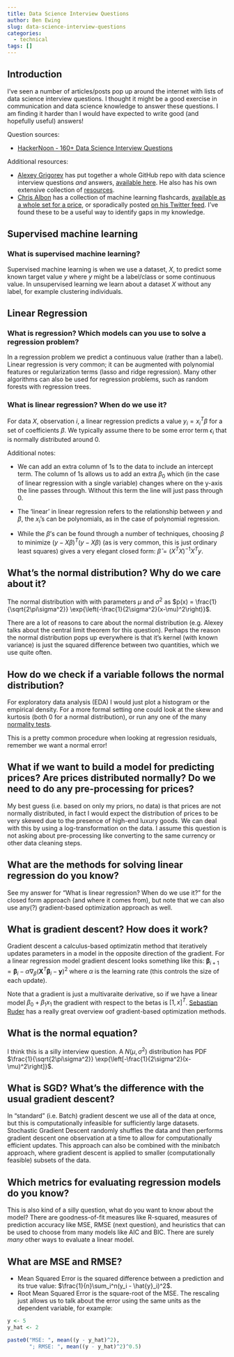 ---
title: Data Science Interview Questions
author: Ben Ewing
slug: data-science-interview-questions
categories:
  - technical
tags: []
---

## Introduction

I've seen a number of articles/posts pop up around the internet with lists of data science interview questions. I thought it might be a good exercise in communication and data science knowledge to answer these questions. I am finding it harder than I would have expected to write good (and hopefully useful) answers!

Question sources:

* [HackerNoon - 160+ Data Science Interview Questions](https://hackernoon.com/160-data-science-interview-questions-415s3y2a)

Additional resources:

* [Alexey Grigorev](http://alexeygrigorev.com/) has put together a whole GitHub repo with data science interview questions _and_ answers, [available here](https://github.com/alexeygrigorev/data-science-interviews/). He also has his own extensive collection of [resources](https://github.com/alexeygrigorev/data-science-interviews/blob/master/awesome.md).
* [Chris Albon](https://chrisalbon.com/) has a collection of machine learning flashcards, [available as a whole set for a price](https://machinelearningflashcards.com/), or sporadically posted [on his Twitter feed](https://twitter.com/chrisalbon). I've found these to be a useful way to identify gaps in my knowledge.

## Supervised machine learning

### What is supervised machine learning?

Supervised machine learning is when we use a dataset, $X$, to predict some known target value $y$ where $y$ might be a label/class or some continuous value. In unsupervised learning we learn about a dataset $X$ without any label, for example clustering individuals.

## Linear Regression

### What is regression? Which models can you use to solve a regression problem?

In a regression problem we predict a continuous value (rather than a label). Linear regression is very common; it can be augmented with polynomial features or regularization terms (lasso and ridge regression). Many other algorithms can also be used for regression problems, such as random forests with regression trees.

### What is linear regression? When do we use it?

For data $X$, observation $i$, a linear regression predicts a value $y_i = x_i^T\beta$ for a set of coefficients $\beta$. We typically assume there to be some error term $\epsilon_i$ that is normally distributed around 0. 

Additional notes:

* We can add an extra column of 1s to the data to include an intercept term. The column of 1s allows us to add an extra $\beta_0$ which (in the case of linear regression with a single variable) changes where on the y-axis the line passes through. Without this term the line will just pass through 0.

* The 'linear' in linear regression refers to the relationship between $y$ and $\beta$, the $x_i$'s can be polynomials, as in the case of polynomial regression.

* While the $\beta$'s can be found through a number of techniques, choosing $\beta$ to minimize $(y- X\beta)^T(y- X\beta)$ (as is very common, this is just ordinary least squares) gives a very elegant closed form: $\hat{\beta} = (X^TX)^{-1}X^Ty$.

## What’s the normal distribution? Why do we care about it? 

The normal distribution with with parameters $\mu$ and $\sigma^2$ as $p(x) = \frac{1}{\sqrt{2\pi\sigma^2}} \exp{\left(-\frac{1}{2\sigma^2}(x-\mu)^2\right)}$.

There are a lot of reasons to care about the normal distribution (e.g. Alexey talks about the central limit theorem for this question). Perhaps the reason the normal distribution pops up everywhere is that it's kernel (with known variance) is just the squared difference between two quantities, which we use quite often.

## How do we check if a variable follows the normal distribution?

For exploratory data analysis (EDA) I would just plot a histogram or the empirical density. For a more formal setting one could look at the skew and kurtosis (both 0 for a normal distribution), or run any one of the many [normality tests](https://en.wikipedia.org/wiki/Normality_test).

This is a pretty common procedure when looking at regression residuals, remember we want a normal error!

## What if we want to build a model for predicting prices? Are prices distributed normally? Do we need to do any pre-processing for prices?

My best guess (i.e. based on only my priors, no data) is that prices are not normally distributed, in fact I would expect the distribution of prices to be very skewed due to the presence of high-end luxury goods. We can deal with this by using a log-transformation on the data. I assume this question is not asking about pre-processing like converting to the same currency or other data cleaning steps.

## What are the methods for solving linear regression do you know?

See my answer for "What is linear regression? When do we use it?" for the closed form approach (and where it comes from), but note that we can also use any(?) gradient-based optimization approach as well.

## What is gradient descent? How does it work?

Gradient descent a calculus-based optimizatin method that iteratively updates parameters in a model in the opposite direction of the gradient. For a linear regression model gradient descent looks something like this: $\mathbf{\beta}_{i+1} = \mathbf{\beta}_i -\alpha\nabla_\beta(\mathbf{X}^T\mathbf{\beta}_i - \mathbf{y})^2$ where $\alpha$ is the learning rate (this controls the size of each update).

Note that a gradient is just a multivaraite derivative, so if we have a linear model $\beta_0 + \beta_1x_1$ the gradient with respect to the betas is $[1, x]^T$. [Sebastian Ruder](https://ruder.io/optimizing-gradient-descent/index.html) has a really great overview oof gradient-based optimization methods.

## What is the normal equation?

I think this is a silly interview question. A $N(\mu, \sigma^2)$ distribution has PDF $\frac{1}{\sqrt{2\pi\sigma^2}} \exp{\left[-\frac{1}{2\sigma^2}(x-\mu)^2\right]}$.

## What is SGD? What’s the difference with the usual gradient descent?

In "standard" (i.e. Batch) gradient descent we use all of the data at once, but this is computationally infeasible for sufficiently large datasets. Stochastic Gradient Descent randomly shuffles the data and then performs gradient descent one observation at a time to allow for computationally efficient updates. This approach can also be combined with the minibatch approach, where gradient descent is applied to smaller (computationally feasible) subsets of the data.

## Which metrics for evaluating regression models do you know?

This is also kind of a silly question, what do you want to know about the model? There are goodness-of-fit measures like R-squared, measures of prediction accuracy like MSE, RMSE (next question), and heuristics that can be used to choose from many models like AIC and BIC. There are surely _many_ other ways to evaluate a linear model.

## What are MSE and RMSE?

* Mean Squared Error is the squared difference between a prediction and its true value: $\frac{1}{n}\sum_i^n(y_i - \hat{y}_i)^2$.
* Root Mean Squared Error is the square-root of the MSE. The rescaling just allows us to talk about the error using the same units as the dependent variable, for example:

```{r}
y <- 5
y_hat <- 2

paste0("MSE: ", mean((y - y_hat)^2), 
       "; RMSE: ", mean((y - y_hat)^2)^0.5)
```
